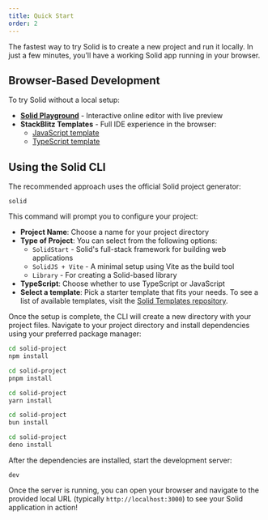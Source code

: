 ```yaml
---
title: Quick Start
order: 2
---
```


The fastest way to try Solid is to create a new project and run it locally.
In just a few minutes, you’ll have a working Solid app running in your browser.

## Browser-Based Development

To try Solid without a local setup:

- **[Solid Playground](https://playground.solidjs.com/)** - Interactive online editor with live preview
- **StackBlitz Templates** - Full IDE experience in the browser:
  - [JavaScript template](https://stackblitz.com/github/solidjs/templates/tree/master/js)
  - [TypeScript template](https://stackblitz.com/github/solidjs/templates/tree/master/ts)

## Using the Solid CLI

The recommended approach uses the official Solid project generator:

```package-create
solid
```

This command will prompt you to configure your project:

- **Project Name**: Choose a name for your project directory
- **Type of Project**: You can select from the following options:
    - `SolidStart` - Solid's full-stack framework for building web applications
    - `SolidJS + Vite` - A minimal setup using Vite as the build tool
    - `Library` - For creating a Solid-based library
- **TypeScript**: Choose whether to use TypeScript or JavaScript
- **Select a template**: Pick a starter template that fits your needs. To see a list of available templates, visit the [Solid Templates repository](https://github.com/solidjs/templates).

Once the setup is complete, the CLI will create a new directory with your project files. Navigate to your project directory and install dependencies using your preferred package manager:

```sh title="npm" tab="package-manager"
cd solid-project
npm install
```

```sh title="pnpm" tab="package-manager"
cd solid-project
pnpm install
```

```sh title="yarn" tab="package-manager"
cd solid-project
yarn install
```

```sh title="bun" tab="package-manager"
cd solid-project
bun install
```

```sh title="deno" tab="package-manager"
cd solid-project
deno install
```

After the dependencies are installed, start the development server:

```package-run
dev
```

Once the server is running, you can open your browser and navigate to the provided local URL (typically `http://localhost:3000`) to see your Solid application in action!